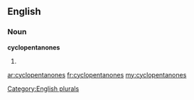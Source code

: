 ==English==

===Noun===
'''cyclopentanones'''

# {{plural of|[[cyclopentanone]]}}

[[Category:English plurals]]

[[ar:cyclopentanones]]
[[fr:cyclopentanones]]
[[my:cyclopentanones]]